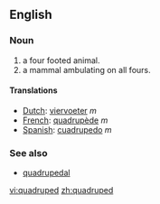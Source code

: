 ==English==
===Noun===
# a four footed animal.
# a mammal ambulating on all fours.

==== Translations ====
*[[Dutch]]: [[viervoeter]] ''m''
*[[French]]: [[quadrupède]] ''m''
*[[Spanish]]: [[cuadrupedo]] ''m''

=== See also ===
*[[quadrupedal]]

[[vi:quadruped]]
[[zh:quadruped]]